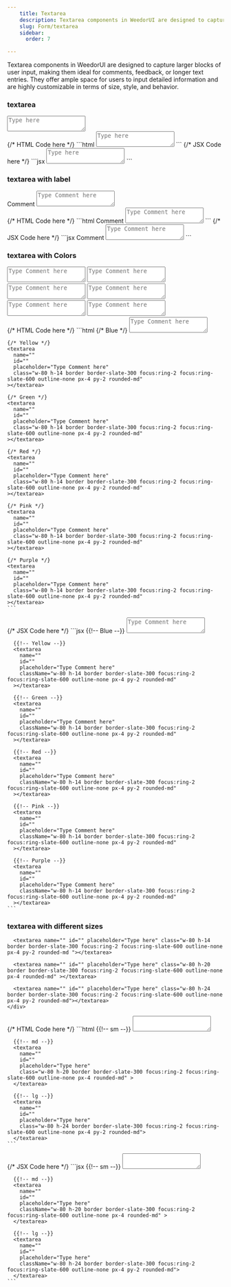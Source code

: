 ```yaml
---
    title: Textarea
    description: Textarea components in WeedorUI are designed to capture larger blocks of user input, making them ideal for comments, feedback, or longer text entries. They offer ample space for users to input detailed information and are highly customizable in terms of size, style, and behavior.
    slug: Form/textarea
    sidebar:
      order: 7

---
```



Textarea components in WeedorUI are designed to capture larger blocks of user input, making them ideal for comments, feedback, or longer text entries. They offer ample space for users to input detailed information and are highly customizable in terms of size, style, and behavior.

### textarea

<Tabs>
  <TabItem label="Preview">
    <div class="grid place-items-center gap-y-3 py-8">
      <textarea
        name=""
        id=""
        placeholder="Type here"
        class="w-80 h-20 border border-slate-300 focus:ring-2 focus:ring-slate-600 outline-none px-4 py-2 rounded-md "
      ></textarea>
    </div>
  </TabItem>
  {/* HTML Code here */}
  <TabItem label="HTML">
    ```html
    <textarea
      name=""
      id=""
      placeholder="Type here"
      class="w-80 h-20 border border-slate-300 focus:ring-2 focus:ring-slate-600 outline-none px-4 py-2 rounded-md "
    ></textarea>
    ```
  </TabItem>
  {/* JSX Code here */}
  <TabItem label="JSX">
    ```jsx
    <textarea
      name=""
      id=""
      placeholder="Type here"
      className="w-80 h-20 border border-slate-300 focus:ring-2 focus:ring-slate-600 outline-none px-4 py-2 rounded-md "
    ></textarea>
    ```

  </TabItem>
</Tabs>

### textarea with label

<Tabs>
  <TabItem label="Preview">
    <div class="grid place-items-center gap-y-3 py-8">
      <label for="">
        <span class="block pb-1">Comment</span>
        <textarea
          name=""
          id=""
          placeholder="Type Comment here"
          class="w-80 h-20 border border-slate-300 focus:ring-2 focus:ring-slate-600 outline-none px-4 py-2 rounded-md "
        ></textarea>
      </label>
    </div>
  </TabItem>
  {/* HTML Code here */}
  <TabItem label="HTML">
    ```html
    <label for="">
      <span class="block pb-1">Comment</span>
      <textarea
        name=""
        id=""
        placeholder="Type Comment here"
        class="w-80 h-20 border border-slate-300 focus:ring-2 focus:ring-slate-600 outline-none px-4 py-2 rounded-md "
      ></textarea>
    </label>
    ```
  </TabItem>
  {/* JSX Code here */}
  <TabItem label="JSX">
    ```jsx
    <label for="">
      <span className="block pb-1">Comment</span>
      <textarea
        name=""
        id=""
        placeholder="Type Comment here"
        className="w-80 h-20 border border-slate-300 focus:ring-2 focus:ring-slate-600 outline-none px-4 py-2 rounded-md "
      ></textarea>
    </label>
    ```
  </TabItem>
</Tabs>

### textarea with Colors

<Tabs>
  <TabItem label="Preview">
    <div class="grid place-items-center gap-y-3 py-8">
      <textarea
        name=""
        id=""
        placeholder="Type Comment here"
        class="w-80 h-14 border border-blue-500 focus:ring-2 ring-blue-500 outline-none px-4 py-2 rounded-md"
      ></textarea>
      <textarea
        name=""
        id=""
        placeholder="Type Comment here"
        class="w-80 h-14 border border-red-500 focus:ring-2 ring-red-500 outline-none px-4 py-2 rounded-md"
      ></textarea>
      <textarea
        name=""
        id=""
        placeholder="Type Comment here"
        class="w-80 h-14 border border-green-500 focus:ring-2 ring-green-500 outline-none px-4 py-2 rounded-md"
      ></textarea>
      <textarea
        name=""
        id=""
        placeholder="Type Comment here"
        class="w-80 h-14 border border-yellow-500 focus:ring-2 ring-yellow-500 outline-none px-4 py-2 rounded-md"
      ></textarea>
      <textarea
        name=""
        id=""
        placeholder="Type Comment here"
        class="w-80 h-14 border border-pink-500 focus:ring-2 ring-pink-500 outline-none px-4 py-2 rounded-md"
      ></textarea>
      <textarea
        name=""
        id=""
        placeholder="Type Comment here"
        class="w-80 h-14 border border-purple-500 focus:ring-2 ring-purple-500 outline-none px-4 py-2 rounded-md"
      ></textarea>
    </div>
  </TabItem>
  {/* HTML Code here */}
  <TabItem label="HTML">
    ```html
    {/* Blue */}
    <textarea
      name=""
      id=""
      placeholder="Type Comment here"
      class="w-80 h-14 border border-slate-300 focus:ring-2 focus:ring-slate-600 outline-none px-4 py-2 rounded-md"
    ></textarea>

    {/* Yellow */}
    <textarea
      name=""
      id=""
      placeholder="Type Comment here"
      class="w-80 h-14 border border-slate-300 focus:ring-2 focus:ring-slate-600 outline-none px-4 py-2 rounded-md"
    ></textarea>

    {/* Green */}
    <textarea
      name=""
      id=""
      placeholder="Type Comment here"
      class="w-80 h-14 border border-slate-300 focus:ring-2 focus:ring-slate-600 outline-none px-4 py-2 rounded-md"
    ></textarea>

    {/* Red */}
    <textarea
      name=""
      id=""
      placeholder="Type Comment here"
      class="w-80 h-14 border border-slate-300 focus:ring-2 focus:ring-slate-600 outline-none px-4 py-2 rounded-md"
    ></textarea>

    {/* Pink */}
    <textarea
      name=""
      id=""
      placeholder="Type Comment here"
      class="w-80 h-14 border border-slate-300 focus:ring-2 focus:ring-slate-600 outline-none px-4 py-2 rounded-md"
    ></textarea>

    {/* Purple */}
    <textarea
      name=""
      id=""
      placeholder="Type Comment here"
      class="w-80 h-14 border border-slate-300 focus:ring-2 focus:ring-slate-600 outline-none px-4 py-2 rounded-md"
    ></textarea>
    ```

  </TabItem>
  {/* JSX Code here */}
  <TabItem label="JSX">
    ```jsx
      {{!-- Blue --}}
      <textarea
        name=""
        id=""
        placeholder="Type Comment here"
        className="w-80 h-14 border border-slate-300 focus:ring-2 focus:ring-slate-600 outline-none px-4 py-2 rounded-md"
      ></textarea>

      {{!-- Yellow --}}
      <textarea
        name=""
        id=""
        placeholder="Type Comment here"
        className="w-80 h-14 border border-slate-300 focus:ring-2 focus:ring-slate-600 outline-none px-4 py-2 rounded-md"
      ></textarea>

      {{!-- Green --}}
      <textarea
        name=""
        id=""
        placeholder="Type Comment here"
        className="w-80 h-14 border border-slate-300 focus:ring-2 focus:ring-slate-600 outline-none px-4 py-2 rounded-md"
      ></textarea>

      {{!-- Red --}}
      <textarea
        name=""
        id=""
        placeholder="Type Comment here"
        className="w-80 h-14 border border-slate-300 focus:ring-2 focus:ring-slate-600 outline-none px-4 py-2 rounded-md"
      ></textarea>

      {{!-- Pink --}}
      <textarea
        name=""
        id=""
        placeholder="Type Comment here"
        className="w-80 h-14 border border-slate-300 focus:ring-2 focus:ring-slate-600 outline-none px-4 py-2 rounded-md"
      ></textarea>

      {{!-- Purple --}}
      <textarea
        name=""
        id=""
        placeholder="Type Comment here"
        className="w-80 h-14 border border-slate-300 focus:ring-2 focus:ring-slate-600 outline-none px-4 py-2 rounded-md"
      ></textarea>
    ```

  </TabItem>
</Tabs>

### textarea with different sizes

<Tabs>
  <TabItem label="Preview">
    <div class="grid place-items-center gap-y-3 py-8">

      <textarea name="" id="" placeholder="Type here" class="w-80 h-14 border border-slate-300 focus:ring-2 focus:ring-slate-600 outline-none px-4 py-2 rounded-md "></textarea>

      <textarea name="" id="" placeholder="Type here" class="w-80 h-20 border border-slate-300 focus:ring-2 focus:ring-slate-600 outline-none px-4 rounded-md" ></textarea>

      <textarea name="" id="" placeholder="Type here" class="w-80 h-24 border border-slate-300 focus:ring-2 focus:ring-slate-600 outline-none px-4 py-2 rounded-md"></textarea>
    </div>

  </TabItem>
  {/* HTML Code here */}
  <TabItem label="HTML">
    ```html
      {{!-- sm --}}
      <textarea 
        name="" 
        id="" 
        placeholder="Type here" 
        class="w-80 h-14 border border-slate-300 focus:ring-2 focus:ring-slate-600 outline-none px-4 py-2 rounded-md ">
      </textarea>

      {{!-- md --}}
      <textarea
        name=""
        id=""
        placeholder="Type here"
        class="w-80 h-20 border border-slate-300 focus:ring-2 focus:ring-slate-600 outline-none px-4 rounded-md" >
      </textarea>

      {{!-- lg --}}
      <textarea
        name=""
        id=""
        placeholder="Type here"
        class="w-80 h-24 border border-slate-300 focus:ring-2 focus:ring-slate-600 outline-none px-4 py-2 rounded-md">
      </textarea>
    ```

  </TabItem>
  {/* JSX Code here */}
  <TabItem label="JSX">
    ```jsx
    {{!-- sm --}}
      <textarea 
        name="" 
        id="" 
        placeholder="Type here" 
        className="w-80 h-14 border border-slate-300 focus:ring-2 focus:ring-slate-600 outline-none px-4 py-2 rounded-md ">
      </textarea>

      {{!-- md --}}
      <textarea
        name=""
        id=""
        placeholder="Type here"
        className="w-80 h-20 border border-slate-300 focus:ring-2 focus:ring-slate-600 outline-none px-4 rounded-md" >
      </textarea>

      {{!-- lg --}}
      <textarea
        name=""
        id=""
        placeholder="Type here"
        className="w-80 h-24 border border-slate-300 focus:ring-2 focus:ring-slate-600 outline-none px-4 py-2 rounded-md">
      </textarea>
    ```

  </TabItem>
</Tabs>
